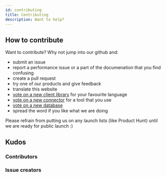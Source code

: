 ```yaml
---
id: contributing
title: Contributing
description: Want to help?
---
```



## How to contribute

Want to contribute? Why not jump into our github and:

- submit an issue
- report a performance issue or a part of the documenation that you find confusing
- create a pull request
- try one of our products and give feedback
- translate this website
- [vote on a new client library](https://github.com/supabase/monorepo/issues/5) for your favourite language
- [vote on a new connector](https://github.com/supabase/monorepo/issues/4) for a tool that you use
- [vote on a new database](https://github.com/supabase/monorepo/issues/6)
- spread the word if you like what we are doing

Please refrain from putting us on any launch lists (like Product Hunt) until we are ready for public launch :)

## Kudos

### Contributors

<ContributorList list={Contributors} />

### Issue creators

<ContributorList list={IssueCreators} />

